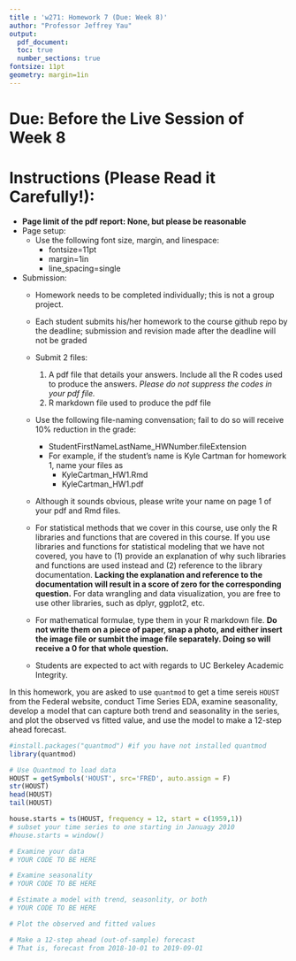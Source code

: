 ```yaml
---
title : 'w271: Homework 7 (Due: Week 8)'
author: "Professor Jeffrey Yau"
output: 
  pdf_document:
  toc: true
  number_sections: true
fontsize: 11pt
geometry: margin=1in
---
```


# Due: Before the Live Session of Week 8

# Instructions (Please Read it Carefully!):

*  $\textbf{Page limit of the pdf report: None, but please be reasonable}$
* Page setup: 
  * Use the following font size, margin, and linespace:
    * fontsize=11pt
    * margin=1in
    * line_spacing=single

* Submission:
    * Homework needs to be completed individually; this is not a group project. 
    * Each student submits his/her homework to the course github repo by the deadline; submission and revision made after the deadline will not be graded
    * Submit 2 files:
        1. A pdf file that details your answers. Include all the R codes used to produce the answers. *Please do not suppress the codes in your pdf file.*
        2. R markdown file used to produce the pdf file
    * Use the following file-naming convensation; fail to do so will receive $10\%$ reduction in the grade:
        * StudentFirstNameLastName_HWNumber.fileExtension
        * For example, if the student's name is Kyle Cartman for homework 1, name your files as
            * KyleCartman_HW1.Rmd
            * KyleCartman_HW1.pdf
    * Although it sounds obvious, please write your name on page 1 of your pdf and Rmd files.

    * For statistical methods that we cover in this course, use only the R libraries and functions that are covered in this course. If you use libraries and functions for statistical modeling that we have not covered, you have to  (1) provide an explanation of why such libraries and functions are used instead and (2) reference to the library documentation. **Lacking the explanation and reference to the documentation will result in a score of zero for the corresponding question.** For data wrangling and data visualization, you are free to use other libraries, such as dplyr, ggplot2, etc.

  * For mathematical formulae, type them in your R markdown file. **Do not write them on a piece of paper, snap a photo, and either insert the image file or sumbit the image file separately. Doing so will receive a $0$ for that whole question.**

  *  Students are expected to act with regards to UC Berkeley Academic Integrity.


\newpage
In this homework, you are asked to use `quantmod` to get a time sereis `HOUST` from the Federal website, conduct Time Series EDA, examine seasonality, develop a model that can capture both trend and seasonality in the series, and plot the observed vs fitted value, and use the model to make a 12-step ahead forecast.


```r
#install.packages("quantmod") #if you have not installed quantmod
library(quantmod)

# Use Quantmod to load data
HOUST = getSymbols('HOUST', src='FRED', auto.assign = F) 
str(HOUST)
head(HOUST)
tail(HOUST)

house.starts = ts(HOUST, frequency = 12, start = c(1959,1))
# subset your time series to one starting in Januagy 2010
#house.starts = window() 

# Examine your data
# YOUR CODE TO BE HERE

# Examine seasonality
# YOUR CODE TO BE HERE

# Estimate a model with trend, seasonlity, or both
# YOUR CODE TO BE HERE

# Plot the observed and fitted values

# Make a 12-step ahead (out-of-sample) forecast 
# That is, forecast from 2018-10-01 to 2019-09-01
```

